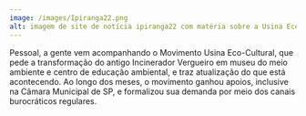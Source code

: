 ---
image: /images/Ipiranga22.png
alt: imagem de site de notícia ipiranga22 com matéria sobre a Usina Eco Cultural
---
Pessoal, a gente vem acompanhando o Movimento Usina Eco-Cultural, que pede a transformação do antigo Incinerador Vergueiro em museu do meio ambiente e centro de educação ambiental, e traz atualização do que está acontecendo. Ao longo dos meses, o movimento ganhou apoios, inclusive na Câmara Municipal de SP, e formalizou sua demanda por meio dos canais burocráticos regulares.